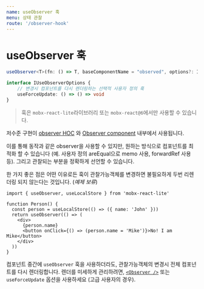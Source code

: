 ```yaml
---
name: useObserver 훅
menu: 상태 관찰
route: '/observer-hook'
---
```


# useObserver 훅

```ts
useObserver<T>(fn: () => T, baseComponentName = "observed", options?: IUseObserverOptions): T

interface IUseObserverOptions {
    // 변경시 컴포넌트를 다시 렌더링하는 선택적 사용자 정의 훅
    useForceUpdate: () => () => void
}
```

> 훅은 `mobx-react-lite`라이브러리 또는 `mobx-react@6`에서만 사용할 수 있습니다.

저수준 구현이 [observer HOC](/observer-hoc) 와 [Observer component](/observer-component) 내부에서 사용됩니다.

이를 통해 동작과 같은 observer을 사용할 수 있지만, 원하는 방식으로 컴포넌트를 최적화 할 수 있습니다 (예. 사용자 정의 areEqual으로 memo 사용, forwardRef 사용 등). 그리고 관찰되는 부분을 정확하게 선언할 수 있습니다.

한 가지 좋은 점은 어떤 이유로든 훅이 관찰가능객체를 변경하면 불필요하게 두번 리렌더링 되지 않는다는 것입니다. (_예제 보류_)

```tsx
import { useObserver, useLocalStore } from 'mobx-react-lite'

function Person() {
  const person = useLocalStore(() => ({ name: 'John' }))
  return useObserver(() => (
    <div>
      {person.name}
      <button onClick={() => (person.name = 'Mike')}>No! I am Mike</button>
    </div>
  ))
}
```

컴포넌트 중간에 `useObserver` 훅을 사용하더라도, 관찰가능객체의 변경시 전체 컴포넌트를 다시 렌더링합니다. 렌더를 미세하게 관리하려면, [`<Observer />`](/observer-component) 또는 `useForceUpdate` 옵션을 사용하세요 (고급 사용자의 경우).
